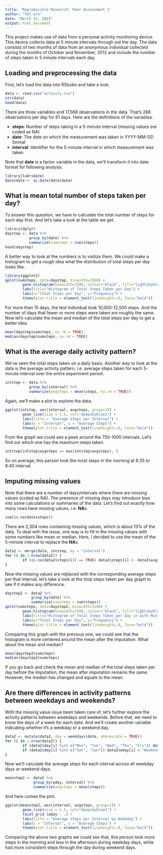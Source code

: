 ```yaml
---
title: 'Reproducible Research: Peer Assessment 1'
author: "Tot-oro"
date: "March 15, 2015"
output: html_document
---
```


This project makes use of data from a personal activity monitoring device. This device collects data at 5 minute intervals through out the day. The data consists of two months of data from an anonymous individual collected during the months of October and November, 2012 and include the number of steps taken in 5 minute intervals each day. 

## Loading and preprocessing the data
First, let's load the data into RStudio and take a look.

```r
data <- read.csv("activity.csv")
str(data)
head(data)
```

There are three variables and 17,568 observations in the data. That's 288 observations per day for 61 days. Here are the definitions of the variables.

- **steps**: Number of steps taking in a 5-minute interval (missing values are coded as NA)
- **date**: The date on which the measurement was taken in YYYY-MM-DD format
- **interval**: Identifier for the 5-minute interval in which measurement was taken

Note that **date** is a factor variable in the data, we'll transform it into date format for following analysis.

```r
library(lubridate)
data$date <- as.Date(data$date)
```

## What is mean total number of steps taken per day?
To answer this question, we have to calculate the total number of steps for each day first. And let's take a look at the table we get.

```r
library(dplyr)
daystep <- data %>%
           group_by(date) %>%
           summarize(sumsteps = sum(steps))
head(daystep)
```

A better way to look at the numbers is to visilize them. We could make a histogram to get a rough idea what the distribution of total steps per day looks like.

```r
library(ggplot2)
qplot(sumsteps, data=daystep, binwidth=2500) + 
        geom_histogram(binwidth=2500, colour="black", fill="lightskyblue1") +
        labs(title="Histogram of Total Steps Taken per Day") +
        labs(x="Total Steps per Day", y="Frequency") +
        theme(plot.title = element_text(lineheight=.8, face="bold")) 
```

For more than 15 days, the test individual took 10,000-12,500 steps. And the number of days that fewer or more steps were taken are roughly the same. Now let's calculate the mean and median of the total steps per day to get a better idea.

```r
mean(daystep$sumsteps, na.rm = TRUE)
median(daystep$sumsteps, na.rm = TRUE)
```

## What is the average daily activity pattern?
We've seen the total steps taken on a daily basis. Another way to look at the data is the average activity pattern, i.e. average steps taken for each 5-minute interval over the entire experiment period.

```r
intstep <- data %>%
           group_by(interval) %>%
           summarize(avgsteps = mean(steps, na.rm = TRUE))
```

Again, we'll make a plot to explore the data.

```r
ggplot(intstep, aes(interval, avgsteps, group=1)) +
        geom_line(size = 1.5, col="deepskyblue1") +
        labs(title = "Average Steps per Interval") +
        labs(x = "Interval", y = "Average Steps") +
        theme(plot.title = element_text(lineheight=.8, face="bold")) 
```

From the graph we could see a peek around the 750-1000 intervals. Let's find out which one has the maximum steps taken.

```r
intstep[intstep$avgsteps == max(intstep$avgsteps), ]
```

So on average, this person took the most steps in the morning at 8:35 to 8:40 interval.

## Imputing missing values
Note that there are a number of days/intervals where there are missing values (coded as NA). The presence of missing days may introduce bias into some calculations or summaries of the data. Let's find out exactly how many rows have missing values, i.e. **NA**s.

```r
sum(is.na(data$steps))
```

There are 2,304 rows containing missing values, which is about 13% of the data. To deal with the issue, one way is to fill in the missing values with some numbers like mean or median. Here, I decided to use the mean of the 5-minute interval to replace the **NA**s. 

```r
data2 <- merge(data, intstep, by = "interval")
for (i in 1:nrow(data2)) {
        if (is.na(data2$steps[i]) == TRUE) data2$steps[i] <- data2$avgsteps[i]
}
```

Now the missing values are replaced with the corresponding average steps per that interval, let's take a look at the total steps taken per day graph to see if it makes any difference.

```r
daystep2 <- data2 %>%
            group_by(date) %>%
            summarize(sumsteps = sum(steps))
qplot(sumsteps, data=daystep2, binwidth=2500) + 
        geom_histogram(binwidth=2500, colour="black", fill="lightskyblue1") +
        labs(title="Histogram of Total Steps Taken per Day \n with Missing Values Imputed") +
        labs(x="Total Steps per Day", y="Frequency") +
        theme(plot.title = element_text(lineheight=.8, face="bold")) 
```

Comparing this graph with the previous one, we could see that the histogram is more centered around the mean after the imputation. What about the mean and median?

```r
mean(daystep2$sumsteps)
median(daystep2$sumsteps)
```

If you go back and check the mean and median of the total steps taken per day before the imputation, the mean after imputation remains the same. However, the median has changed and equals to the mean. 

## Are there differences in activity patterns between weekdays and weekends?
With the missing value issue been taken care of, let's further explore the activity patterns between weekdays and weekends. Before that, we need to know the days of a week for each date. And we'll create another variable indicating whether it's a weekday or a weekend day.

```r
data2 <- mutate(data2, day = weekdays(date, abbreviate = TRUE))         
for (i in 1:nrow(data2)) {
        if (data2$day[i] %in% c("Mon", "Tue", "Wed", "Thu", "Fri")) data2$wday[i] = "Weekday"
        if (data2$day[i] %in% c("Sat", "Sun")) data2$wday[i] = "Weekend"
}
```

Now we'll calculate the average steps for each interval across all weekday days or weekend days.

```r
meanstep2 <- data2 %>%
             group_by(wday, interval) %>%
             summarize(avgsteps = mean(steps))
```

And here comes the plot.

```r
ggplot(meanstep2, aes(interval, avgsteps, group=1)) +
        geom_line(size = 1.5, col="deepskyblue1") +
        facet_grid (wday ~ .) +
        labs(title = "Average Steps per Interval by Weekday") +
        labs(x = "Interval", y = "Average Steps") +
        theme(plot.title = element_text(lineheight=.8, face="bold")) 
```

Comparing the above two graphs we could see that, this person took more steps in the morning and less in the afternoon during weekday days, while had more consistent steps through the day during weekend days.